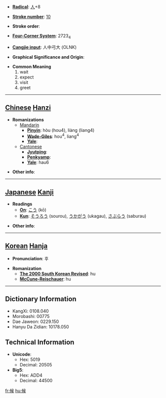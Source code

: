 * '''[[Wiktionary:Chinese radical index| Radical]]''': [[Wiktionary:Chinese radical index 人|人]]+8

* '''[[Wiktionary:Chinese total strokes index|Stroke number]]''': [[Wiktionary:Chinese total strokes index 10|10]]

* '''Stroke order''': 

* '''[[Wiktionary:Chinese four corner index|Four-Corner System]]''': 2723<sub>4</sub>

* '''[[Wiktionary:Chinese Cangjie index|Cangjie input]]''': 人中弓大 (OLNK)

* '''Graphical Significance and Origin''': 

* '''Common Meaning'''
*#wait
*# expect
*# visit
*# greet


----

== [[Chinese]] [[Hanzi]] ==

* '''Romanizations'''
** [[Mandarin]]
*** '''[[Pinyin]]''': hòu (hou4), liàng (liang4)
*** '''[[Wade-Giles]]''': hou<sup>4</sup>, liang<sup>4</sup>
*** '''[[Yale]]''': 
**[[Cantonese]]
***'''[[Jyutping]]''':
***'''[[Penkyamp]]''': 
***'''[[Yale]]''': hau6

* '''Other info''': 

----

== [[Japanese]] [[Kanji]] ==

* '''Readings'''
** '''[[On]]''': [[こう]] (kō)
** '''[[Kun]]''': [[そうろう]] (sourou), [[うかがう]] (ukagau), [[さぶらう]] (saburau)

* '''Other info''':  

----

== [[Korean]] [[Hanja]] ==

* '''Pronunciation''': 후

* '''Romanization'''
** '''[[The 2000 South Korean Revised Romanization|The 2000 South Korean Revised]]''': hu
** '''[[McCune-Reischauer]]''': hu

----

== Dictionary Information ==

* KangXi: 0108.040
* Morobashi: 00775
* Dae Jaweon: 0229.150
* Hanyu Da Zidian: 10178.050

== Technical Information ==

* '''Unicode''':
** Hex: 5019
** Decimal: 20505
* '''Big5''':
** Hex: ADD4
** Decimal: 44500

[[fr:候]]
[[hu:候]]